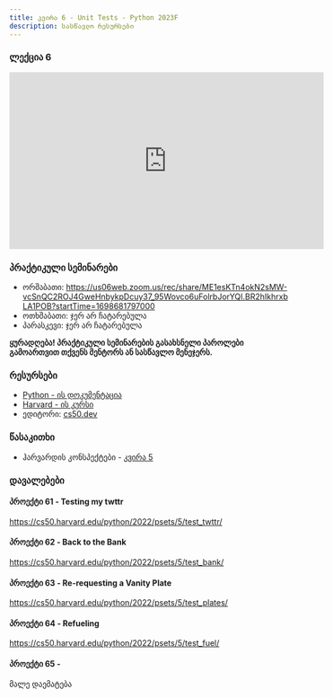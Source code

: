 ```yaml
---
title: კვირა 6 - Unit Tests - Python 2023F
description: სასწავლო რესურსები
---
```


### ლექცია 6
<iframe width="560" height="315" src="https://www.youtube.com/embed/69BOMrxiLXM" title="YouTube video player" frameborder="0" allow="accelerometer; autoplay; clipboard-write; encrypted-media; gyroscope; picture-in-picture; web-share" allowfullscreen></iframe>

### პრაქტიკული სემინარები
- ორშაბათი: https://us06web.zoom.us/rec/share/ME1esKTn4okN2sMW-vcSnQC2ROJ4GweHnbykpDcuy37_95Wovco6uFolrbJorYQI.BR2hIkhrxbLA1POB?startTime=1698681797000
- ოთხშაბათი: ჯერ არ ჩატარებულა
- პარასკევი: ჯერ არ ჩატარებულა

**ყურადღება! პრაქტიკული სემინარების გასახსნელი პაროლები გამოართვით თქვენს მენტორს ან სასწავლო მენეჯერს.**

### რესურსები
- [Python - ის დოკუმენტაცია](https://docs.python.org/3/library/)
- [Harvard - ის კურსი](https://cs50.harvard.edu/python/2022/)
- ედიტორი: [cs50.dev](https://cs50.dev/)

### წასაკითხი
- ჰარვარდის კონსპექტები - [კვირა 5](https://cs50.harvard.edu/python/2022/notes/5/)

### დავალებები

#### პროექტი 61 - Testing my twttr
https://cs50.harvard.edu/python/2022/psets/5/test_twttr/

#### პროექტი 62 - Back to the Bank
https://cs50.harvard.edu/python/2022/psets/5/test_bank/

#### პროექტი 63 - Re-requesting a Vanity Plate
https://cs50.harvard.edu/python/2022/psets/5/test_plates/

#### პროექტი 64 - Refueling
https://cs50.harvard.edu/python/2022/psets/5/test_fuel/

#### პროექტი 65 - 
მალე დაემატება